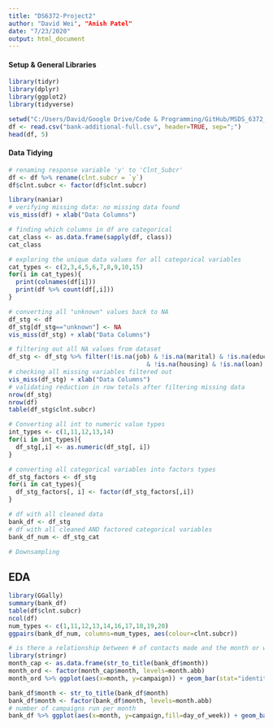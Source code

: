 ```yaml
---
title: "DS6372-Project2"
author: "David Wei", "Anish Patel"
date: "7/23/2020"
output: html_document
---
```


#### Setup & General Libraries
```r
library(tidyr)
library(dplyr)
library(ggplot2)
library(tidyverse)

setwd("C:/Users/David/Google Drive/Code & Programming/GitHub/MSDS_6372_Applied-Statistics_Project_2/UCI_Bank_Marketing_Classification_Model/Data Files/")
df <- read.csv("bank-additional-full.csv", header=TRUE, sep=";")
head(df, 5)
```

#### Data Tidying
```r
# renaming response variable 'y' to 'Clnt_Subcr'
df <- df %>% rename(clnt.subcr = `y`)
df$clnt.subcr <- factor(df$clnt.subcr)

library(naniar)
# verifying missing data: no missing data found
vis_miss(df) + xlab("Data Columns")

# finding which columns in df are categorical
cat_class <- as.data.frame(sapply(df, class))
cat_class

# exploring the unique data values for all categorical variables
cat_types <- c(2,3,4,5,6,7,8,9,10,15)
for(i in cat_types){
  print(colnames(df[i]))
  print(df %>% count(df[,i]))
}

# converting all "unknown" values back to NA
df_stg <- df
df_stg[df_stg=="unknown"] <- NA
vis_miss(df_stg) + xlab("Data Columns")

# filtering out all NA values from dataset
df_stg <- df_stg %>% filter(!is.na(job) & !is.na(marital) & !is.na(education) & !is.na(default)
                                      & !is.na(housing) & !is.na(loan) & !is.na(contact))
# checking all missing variables filtered out
vis_miss(df_stg) + xlab("Data Columns")
# validating reduction in row totals after filtering missing data
nrow(df_stg) 
nrow(df)
table(df_stg$clnt.subcr)

# Converting all int to numeric value types
int_types <- c(1,11,12,13,14)
for(i in int_types){
  df_stg[,i] <- as.numeric(df_stg[, i])
}

# converting all categorical variables into factors types
df_stg_factors <- df_stg
for(i in cat_types){
  df_stg_factors[, i] <- factor(df_stg_factors[,i])
}

# df with all cleaned data
bank_df <- df_stg
# df with all cleaned AND factored categorical variables
bank_df_num <- df_stg_cat

# Downsampling

```

## EDA
```r
library(GGally)
summary(bank_df)
table(df$clnt.subcr)
ncol(df)
num_types <- c(1,11,12,13,14,16,17,18,19,20)
ggpairs(bank_df_num, columns=num_types, aes(colour=clnt.subcr))

# is there a relationship between # of contacts made and the month or week?
library(stringr)
month_cap <- as.data.frame(str_to_title(bank_df$month))
month_ord <- factor(month_cap$month, levels=month.abb)
month_ord %>% ggplot(aes(x=month, y=campaign)) + geom_bar(stat="identity")

bank_df$month <- str_to_title(bank_df$month)
bank_df$month <- factor(bank_df$month, levels=month.abb)
# number of campaigns run per month
bank_df %>% ggplot(aes(x=month, y=campaign,fill=day_of_week)) + geom_bar(stat="identity") + scale_x_discrete(limits=month.abb) + labs(title="# of Campaigns per Month by Day", x="Month", y="# of Campaigns", fill="Day of Week")


```












